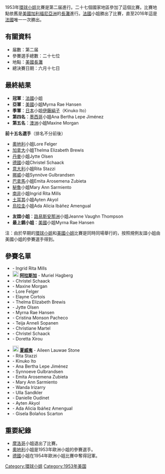1953年[[環球小姐|環球小姐]]比賽是第二届進行。二十七個國家地區參加了這個比賽。比賽地點依舊是[[美國|美國]][[加利福尼亞洲|加利福尼亞洲]]的[[長灘_(加利福尼亞州)|長灘]]進行。[[法國|法國]]小姐{{Link-fr|麗斯蒂安娜·馬泰勒|Christiane Martel}}勝出了比賽，直至2016年這是[[法國|法國]]唯一一次勝出。

== 有關資料 ==

*届數：第二届
*參賽選手總數：二十七位
*地點：[[美國|美國]][[長灘|長灘]]
*總決賽日期：六月十七日

== 最終結果 ==

*'''冠軍'''：[[法國|法國]]小姐{{Link-fr|麗斯蒂安娜·馬泰勒|Christiane Martel}}
*'''亞軍'''：[[美國|美國]]小姐Myrna Rae Hansen 
*'''季軍'''：[[日本|日本]]小姐[[伊藤絹子|伊藤絹子]]（Kinuko Ito）
*'''第四名'''：[[墨西哥|墨西哥]]小姐Ana Bertha Lepe Jiménez 
*'''第五名'''：[[澳洲|澳洲]]小姐Maxine Morgan 

'''前十五名選手'''（排名不分前後）
*[[奧地利|奧地利]]小姐Lore Felger 
*[[加拿大|加拿大]]小姐Thelma Elizabeth Brewis
*[[丹麥|丹麥]]小姐Jytte Olsen
*[[德國|德國]]小姐Christel Schaack 
*[[意大利|意大利]]小姐Rita Stazzi
*[[挪威|挪威]]小姐Synnöve Gulbrandsen 
*[[巴拿馬|巴拿馬]]小姐Emita Arosemena Zubieta
*[[秘魯|秘魯]]小姐Mary Ann Sarmiento
*[[南非|南非]]小姐Ingrid Rita Mills
*[[土耳其|土耳其]]小姐Ayten Akyol
*[[烏拉圭|烏拉圭]]小姐Ada Alicia Ibáñez Amengual


*'''友誼小姐'''：[[路易斯安那|路易斯安那洲]]小姐Jeanne Vaughn Thompson
*'''最上鏡小姐'''：[[美國|美國]]小姐Myrna Rae Hansen 

注：由於早期的[[環球小姐|環球小姐]]和[[美國小姐|美國小姐]]比賽是同時同場舉行的，按照規例友誼小姐由美國小姐的參賽選手得到。

== 參賽名單 ==

{{col-begin}}
{{col-2}}
*'''{{ZAF-1928}}''' - Ingrid Rita Mills 
*'''[[File:Flag_of_Alaska.svg|20px]] [[阿拉斯加|阿拉斯加]]''' - Muriel Hagberg
*'''{{DEU}}''' - Christel Schaack 
*'''{{AUS}}''' - Maxine Morgan 
*'''{{AUT}}''' - Lore Felger 
*'''{{BEL}}''' - Elayne Cortois
*'''{{CAN|1868-1957}}''' - Thelma Elizabeth Brewis 
*'''{{DNK}}''' - Jytte Olsen 
*'''{{USA}}''' - Myrna Rae Hansen 
*'''{{PHL}}''' - Cristina Monson Pacheco
*'''{{FIN}}''' - Teija Anneli Sopanen
*'''{{FRA}}''' - Christiane Martel
*'''{{DEU}}''' - Christel Schaack 
*'''{{GRC|1828-1978}}''' - Doretta Xirou
{{col-2}}
*'''[[File:Flag_of_Hawaii.svg|20px]] [[夏威夷|夏威夷]]''' - Aileen Lauwae Stone
*'''{{ITA}}''' - Rita Stazzi 
*'''{{JPN}}''' - Kinuko Ito 
*'''{{MEX}}''' - Ana Bertha Lepe Jiménez 
*'''{{NOR}}''' - Synnoeve Gulbrandsen 
*'''{{PAN}}''' - Emita Arosemena Zubieta 
*'''{{PER}}''' - Mary Ann Sarmiento 
*'''{{PRI}}''' - Wanda Irizarry
*'''{{SWE}}''' - Ulla Sandkler
*'''{{CHE}}''' - Danielle Oudinet
*'''{{TUR}}''' - Ayten Akyol 
*'''{{URY}}''' - Ada Alicia Ibáñez Amengual 
*'''{{VEN}}''' - Gisela Bolaños Scarton
{{col-end}}

== 重要紀錄 ==

*[[摩洛哥|摩洛哥]]小姐退出了比賽。
*[[奧地利|奧地利]]小姐是1953年歐洲小姐的參賽選手。
*[[德國|德國]]小姐在1954年歐洲小姐比賽中奪得冠軍。

<!-- ==評判員==
//-->
{{環球小姐}}

[[Category:環球小姐|Category:環球小姐]]
[[Category:1953年美国|Category:1953年美国]]